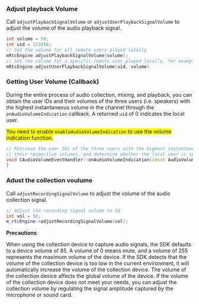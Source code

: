 <PlatformWrapper platform="windows">

### Adjust playback Volume
Call `adjustPlaybackSignalVolume` or `adjustUserPlaybackSignalVolume` to adjust the volume of the audio playback signal.

```cpp
int volume = 50;
int uid = 123456;
// Set the volume for all remote users played locally
mRtcEngine.adjustPlaybackSignalVolume(volume);
// Set the volume for a specific remote user played locally, for example, user 123456
mRtcEngine.adjustUserPlaybackSignalVolume(uid, volume)
```

### Getting User Volume (Callback)
During the entire process of audio collection, mixing, and playback, you can obtain the user IDs and their volumes of the three users (i.e. speakers) with the highest instantaneous volume in the channel through the `onAudioVolumeIndication` callback. A returned `uid` of 0 indicates the local user.

<Admonition type="Note" title="Note" style="background-color:yellow">You need to enable `enableAudioVolumeIndication` to use the volume indication function.</Admonition>


```cpp
// Retrieve the user IDs of the three users with the highest instantaneous speaking volume,
// their respective volumes, and determine whether the local user is speaking.
void CAudioVolumeEventHandler::onAudioVolumeIndication(const AudioVolumeInfo* speakers, unsigned int speakerNumber, int totalVolume){
}
```
### Adust the collection voulume
Call `adjustRecordingSignalVolume` to adjust the volume of the audio collection signal.

```cpp
// Adjust the recording signal volume to 50
int vol = 50;
m_rtcEngine->adjustRecordingSignalVolume(vol);
```
**Precautions**:

When using the collection device to capture audio signals, the SDK defaults to a device volume of 85. A volume of 0 means mute, and a volume of 255 represents the maximum volume of the device. If the SDK detects that the volume of the collection device is too low in the current environment, it will automatically increase the volume of the collection device. The volume of the collection device affects the global volume of the device. If the volume of the collection device does not meet your needs, you can adjust the collection volume by regulating the signal amplitude captured by the microphone or sound card.




</PlatformWrapper>